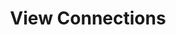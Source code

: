 ---
title: "View Connections"
openapi: post /user_data_sources
description: "This endpoint retrieves all active connections across all data sources for a user."
---